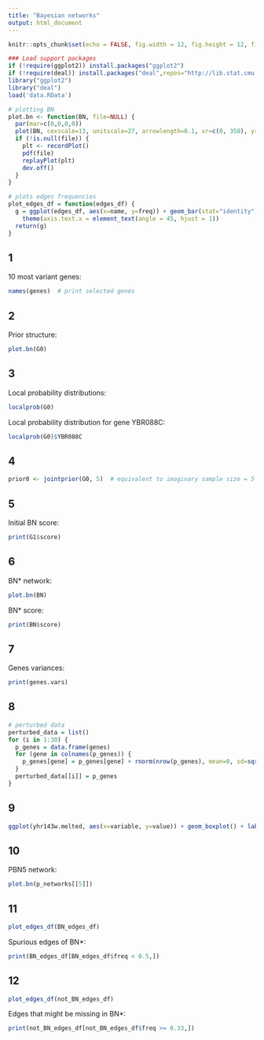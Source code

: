 ```yaml
---
title: "Bayesian networks"
output: html_document
---
```


```r
knitr::opts_chunk$set(echo = FALSE, fig.width = 12, fig.height = 12, fig.align = 'center')

### Load support packages
if (!require(ggplot2)) install.packages("ggplot2")
if (!require(deal)) install.packages("deal",repos="http://lib.stat.cmu.edu/R/CRAN",dependencies=TRUE)
library("ggplot2")
library("deal")
load('data.RData')

# plotting BN
plot.bn <- function(BN, file=NULL) {
  par(mar=c(0,0,0,0))
  plot(BN, cexscale=13, unitscale=27, arrowlength=0.1, xr=c(0, 350), yr=c(20,370))
  if (!is.null(file)) {
    plt <- recordPlot()	
    pdf(file)
    replayPlot(plt)
    dev.off()
  }
}

# plots edges frequencies
plot_edges_df = function(edges_df) {
  g = ggplot(edges_df, aes(x=name, y=freq)) + geom_bar(stat="identity") +
    theme(axis.text.x = element_text(angle = 45, hjust = 1))
  return(g)
}
```

## 1

10 most variant genes:

```r
names(genes)  # print selected genes
```

## 2

Prior structure:

```r
plot.bn(G0)
```

## 3

Local probability distributions:

```r
localprob(G0)
```

Local probability distribution for gene YBR088C:

```r
localprob(G0)$YBR088C
```

## 4

```r
prior0 <- jointprior(G0, 5)  # equivalent to imaginary sample size = 5
```

## 5

Initial BN score:

```r
print(G1$score)
```

## 6

BN* network:

```r
plot.bn(BN)
```

BN* score:

```r
print(BN$score)
```

## 7

Genes variances:

```r
print(genes.vars)
```

## 8

```r
# perturbed data
perturbed_data = list()
for (i in 1:30) {
  p_genes = data.frame(genes)
  for (gene in colnames(p_genes)) {
    p_genes[gene] = p_genes[gene] + rnorm(nrow(p_genes), mean=0, sd=sqrt(genes.vars[gene] / 10))
  }
  perturbed_data[[i]] = p_genes
}
```

## 9

```r
ggplot(yhr143w.melted, aes(x=variable, y=value)) + geom_boxplot() + labs(x = 'experiment', y = 'empirical distribution')
```

## 10

PBN5 network:

```r
plot.bn(p_networks[[5]])
```

## 11

```r
plot_edges_df(BN_edges_df)
```

Spurious edges of BN*:

```r
print(BN_edges_df[BN_edges_df$freq < 0.5,])
```

## 12

```r
plot_edges_df(not_BN_edges_df)
```

Edges that might be missing in BN*:

```r
print(not_BN_edges_df[not_BN_edges_df$freq >= 0.33,])
```